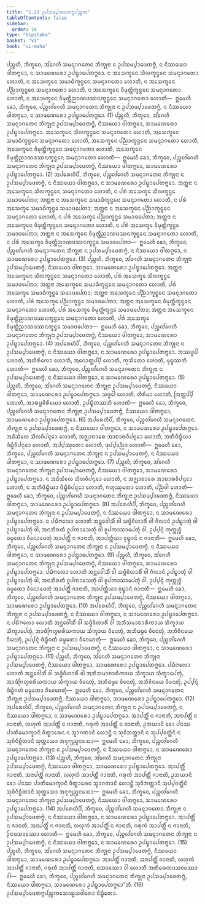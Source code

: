 ```yaml
---
title: "1.23 ᩏᨸᩈᨾ᩠ᨸᩣᨴᩮᨲᨻ᩠ᨻᨸᨬ᩠ᨧᨠ"
tableOfContents: false
sidebar:
  order: 16
type: "tipitaka"
basket: "vi"
book: "vi-maha"
---
```



<DynamicBreadcrumb />

<Division number="84" book="vi-maha">

<Paragraph number="369" book="vi-maha">
ᨸᨬ᩠ᨧᩉᩥ, ᨽᩥᨠ᩠ᨡᩅᩮ, ᩋᩘᨣᩮᩉᩥ ᩈᨾᨶ᩠ᨶᩣᨣᨲᩮᨶ ᨽᩥᨠ᩠ᨡᩩᨶᩣ ᨶ ᩏᨸᩈᨾ᩠ᨸᩣᨴᩮᨲᨻ᩠ᨻᩴ, ᨶ ᨶᩥᩔᨿᩮᩣ ᨴᩤᨲᨻ᩠ᨻᩮᩣ, ᨶ ᩈᩣᨾᨱᩮᩁᩮᩣ ᩏᨸᨭ᩠ᨮᩣᨸᩮᨲᨻ᩠ᨻᩮᩣ. ᨶ ᩋᩈᩮᨠ᩠ᨡᩮᨶ ᩈᩦᩃᨠ᩠ᨡᨶ᩠ᨵᩮᨶ ᩈᨾᨶ᩠ᨶᩣᨣᨲᩮᩣ ᩉᩮᩣᨲᩥ, ᨶ ᩋᩈᩮᨠ᩠ᨡᩮᨶ ᩈᨾᩣᨵᩥᨠ᩠ᨡᨶ᩠ᨵᩮᨶ ᩈᨾᨶ᩠ᨶᩣᨣᨲᩮᩣ ᩉᩮᩣᨲᩥ, ᨶ ᩋᩈᩮᨠ᩠ᨡᩮᨶ ᨸᨬ᩠ᨬᩣᨠ᩠ᨡᨶ᩠ᨵᩮᨶ ᩈᨾᨶ᩠ᨶᩣᨣᨲᩮᩣ ᩉᩮᩣᨲᩥ, ᨶ ᩋᩈᩮᨠ᩠ᨡᩮᨶ ᩅᩥᨾᩩᨲ᩠ᨲᩥᨠ᩠ᨡᨶ᩠ᨵᩮᨶ ᩈᨾᨶ᩠ᨶᩣᨣᨲᩮᩣ ᩉᩮᩣᨲᩥ, ᨶ ᩋᩈᩮᨠ᩠ᨡᩮᨶ ᩅᩥᨾᩩᨲ᩠ᨲᩥᨬᩣᨱᨴᩔᨶᨠ᩠ᨡᨶ᩠ᨵᩮᨶ ᩈᨾᨶ᩠ᨶᩣᨣᨲᩮᩣ ᩉᩮᩣᨲᩥ—  ᩍᨾᩮᩉᩥ ᨡᩮᩣ, ᨽᩥᨠ᩠ᨡᩅᩮ, ᨸᨬ᩠ᨧᩉᩘᨣᩮᩉᩥ ᩈᨾᨶ᩠ᨶᩣᨣᨲᩮᨶ ᨽᩥᨠ᩠ᨡᩩᨶᩣ ᨶ ᩏᨸᩈᨾ᩠ᨸᩣᨴᩮᨲᨻ᩠ᨻᩴ, ᨶ ᨶᩥᩔᨿᩮᩣ ᨴᩤᨲᨻ᩠ᨻᩮᩣ, ᨶ ᩈᩣᨾᨱᩮᩁᩮᩣ ᩏᨸᨭ᩠ᨮᩣᨸᩮᨲᨻ᩠ᨻᩮᩣ. (1)
</Paragraph>

<Paragraph number="370" book="vi-maha">
ᨸᨬ᩠ᨧᩉᩥ, ᨽᩥᨠ᩠ᨡᩅᩮ, ᩋᩘᨣᩮᩉᩥ ᩈᨾᨶ᩠ᨶᩣᨣᨲᩮᨶ ᨽᩥᨠ᩠ᨡᩩᨶᩣ ᩏᨸᩈᨾ᩠ᨸᩣᨴᩮᨲᨻ᩠ᨻᩴ, ᨶᩥᩔᨿᩮᩣ ᨴᩤᨲᨻ᩠ᨻᩮᩣ, ᩈᩣᨾᨱᩮᩁᩮᩣ ᩏᨸᨭ᩠ᨮᩣᨸᩮᨲᨻ᩠ᨻᩮᩣ. ᩋᩈᩮᨠ᩠ᨡᩮᨶ ᩈᩦᩃᨠ᩠ᨡᨶ᩠ᨵᩮᨶ ᩈᨾᨶ᩠ᨶᩣᨣᨲᩮᩣ ᩉᩮᩣᨲᩥ, ᩋᩈᩮᨠ᩠ᨡᩮᨶ ᩈᨾᩣᨵᩥᨠ᩠ᨡᨶ᩠ᨵᩮᨶ ᩈᨾᨶ᩠ᨶᩣᨣᨲᩮᩣ ᩉᩮᩣᨲᩥ, ᩋᩈᩮᨠ᩠ᨡᩮᨶ ᨸᨬ᩠ᨬᩣᨠ᩠ᨡᨶ᩠ᨵᩮᨶ ᩈᨾᨶ᩠ᨶᩣᨣᨲᩮᩣ ᩉᩮᩣᨲᩥ, ᩋᩈᩮᨠ᩠ᨡᩮᨶ ᩅᩥᨾᩩᨲ᩠ᨲᩥᨠ᩠ᨡᨶ᩠ᨵᩮᨶ ᩈᨾᨶ᩠ᨶᩣᨣᨲᩮᩣ ᩉᩮᩣᨲᩥ, ᩋᩈᩮᨠ᩠ᨡᩮᨶ ᩅᩥᨾᩩᨲ᩠ᨲᩥᨬᩣᨱᨴᩔᨶᨠ᩠ᨡᨶ᩠ᨵᩮᨶ ᩈᨾᨶ᩠ᨶᩣᨣᨲᩮᩣ ᩉᩮᩣᨲᩥ—  ᩍᨾᩮᩉᩥ ᨡᩮᩣ, ᨽᩥᨠ᩠ᨡᩅᩮ, ᨸᨬ᩠ᨧᩉᩘᨣᩮᩉᩥ ᩈᨾᨶ᩠ᨶᩣᨣᨲᩮᨶ ᨽᩥᨠ᩠ᨡᩩᨶᩣ ᩏᨸᩈᨾ᩠ᨸᩣᨴᩮᨲᨻ᩠ᨻᩴ, ᨶᩥᩔᨿᩮᩣ ᨴᩤᨲᨻ᩠ᨻᩮᩣ, ᩈᩣᨾᨱᩮᩁᩮᩣ ᩏᨸᨭ᩠ᨮᩣᨸᩮᨲᨻ᩠ᨻᩮᩣ. (2)
</Paragraph>

<Paragraph number="371" book="vi-maha">
ᩋᨸᩁᩮᩉᩥᨸᩥ, ᨽᩥᨠ᩠ᨡᩅᩮ, ᨸᨬ᩠ᨧᩉᩘᨣᩮᩉᩥ ᩈᨾᨶ᩠ᨶᩣᨣᨲᩮᨶ ᨽᩥᨠ᩠ᨡᩩᨶᩣ ᨶ ᩏᨸᩈᨾ᩠ᨸᩣᨴᩮᨲᨻ᩠ᨻᩴ, ᨶ ᨶᩥᩔᨿᩮᩣ ᨴᩤᨲᨻ᩠ᨻᩮᩣ, ᨶ ᩈᩣᨾᨱᩮᩁᩮᩣ ᩏᨸᨭ᩠ᨮᩣᨸᩮᨲᨻ᩠ᨻᩮᩣ. ᩋᨲ᩠ᨲᨶᩣ ᨶ ᩋᩈᩮᨠ᩠ᨡᩮᨶ ᩈᩦᩃᨠ᩠ᨡᨶ᩠ᨵᩮᨶ ᩈᨾᨶ᩠ᨶᩣᨣᨲᩮᩣ ᩉᩮᩣᨲᩥ, ᨶ ᨸᩁᩴ ᩋᩈᩮᨠ᩠ᨡᩮ ᩈᩦᩃᨠ᩠ᨡᨶ᩠ᨵᩮ ᩈᨾᩣᨴᨸᩮᨲᩣ; ᩋᨲ᩠ᨲᨶᩣ ᨶ ᩋᩈᩮᨠ᩠ᨡᩮᨶ ᩈᨾᩣᨵᩥᨠ᩠ᨡᨶ᩠ᨵᩮᨶ ᩈᨾᨶ᩠ᨶᩣᨣᨲᩮᩣ ᩉᩮᩣᨲᩥ, ᨶ ᨸᩁᩴ ᩋᩈᩮᨠ᩠ᨡᩮ ᩈᨾᩣᨵᩥᨠ᩠ᨡᨶ᩠ᨵᩮ ᩈᨾᩣᨴᨸᩮᨲᩣ; ᩋᨲ᩠ᨲᨶᩣ ᨶ ᩋᩈᩮᨠ᩠ᨡᩮᨶ ᨸᨬ᩠ᨬᩣᨠ᩠ᨡᨶ᩠ᨵᩮᨶ ᩈᨾᨶ᩠ᨶᩣᨣᨲᩮᩣ ᩉᩮᩣᨲᩥ, ᨶ ᨸᩁᩴ ᩋᩈᩮᨠ᩠ᨡᩮ ᨸᨬ᩠ᨬᩣᨠ᩠ᨡᨶ᩠ᨵᩮ ᩈᨾᩣᨴᨸᩮᨲᩣ; ᩋᨲ᩠ᨲᨶᩣ ᨶ ᩋᩈᩮᨠ᩠ᨡᩮᨶ ᩅᩥᨾᩩᨲ᩠ᨲᩥᨠ᩠ᨡᨶ᩠ᨵᩮᨶ ᩈᨾᨶ᩠ᨶᩣᨣᨲᩮᩣ ᩉᩮᩣᨲᩥ, ᨶ ᨸᩁᩴ ᩋᩈᩮᨠ᩠ᨡᩮ ᩅᩥᨾᩩᨲ᩠ᨲᩥᨠ᩠ᨡᨶ᩠ᨵᩮ ᩈᨾᩣᨴᨸᩮᨲᩣ; ᩋᨲ᩠ᨲᨶᩣ ᨶ ᩋᩈᩮᨠ᩠ᨡᩮᨶ ᩅᩥᨾᩩᨲ᩠ᨲᩥᨬᩣᨱᨴᩔᨶᨠ᩠ᨡᨶ᩠ᨵᩮᨶ ᩈᨾᨶ᩠ᨶᩣᨣᨲᩮᩣ ᩉᩮᩣᨲᩥ, ᨶ ᨸᩁᩴ ᩋᩈᩮᨠ᩠ᨡᩮ ᩅᩥᨾᩩᨲ᩠ᨲᩥᨬᩣᨱᨴᩔᨶᨠ᩠ᨡᨶ᩠ᨵᩮ ᩈᨾᩣᨴᨸᩮᨲᩣ—  ᩍᨾᩮᩉᩥ ᨡᩮᩣ, ᨽᩥᨠ᩠ᨡᩅᩮ, ᨸᨬ᩠ᨧᩉᩘᨣᩮᩉᩥ ᩈᨾᨶ᩠ᨶᩣᨣᨲᩮᨶ ᨽᩥᨠ᩠ᨡᩩᨶᩣ ᨶ ᩏᨸᩈᨾ᩠ᨸᩣᨴᩮᨲᨻ᩠ᨻᩴ, ᨶ ᨶᩥᩔᨿᩮᩣ ᨴᩤᨲᨻ᩠ᨻᩮᩣ, ᨶ ᩈᩣᨾᨱᩮᩁᩮᩣ ᩏᨸᨭ᩠ᨮᩣᨸᩮᨲᨻ᩠ᨻᩮᩣ. (3)
</Paragraph>

<Paragraph number="372" book="vi-maha">
ᨸᨬ᩠ᨧᩉᩥ, ᨽᩥᨠ᩠ᨡᩅᩮ, ᩋᩘᨣᩮᩉᩥ ᩈᨾᨶ᩠ᨶᩣᨣᨲᩮᨶ ᨽᩥᨠ᩠ᨡᩩᨶᩣ ᩏᨸᩈᨾ᩠ᨸᩣᨴᩮᨲᨻ᩠ᨻᩴ, ᨶᩥᩔᨿᩮᩣ ᨴᩤᨲᨻ᩠ᨻᩮᩣ, ᩈᩣᨾᨱᩮᩁᩮᩣ ᩏᨸᨭ᩠ᨮᩣᨸᩮᨲᨻ᩠ᨻᩮᩣ. ᩋᨲ᩠ᨲᨶᩣ ᩋᩈᩮᨠ᩠ᨡᩮᨶ ᩈᩦᩃᨠ᩠ᨡᨶ᩠ᨵᩮᨶ ᩈᨾᨶ᩠ᨶᩣᨣᨲᩮᩣ ᩉᩮᩣᨲᩥ, ᨸᩁᩴ ᩋᩈᩮᨠ᩠ᨡᩮ ᩈᩦᩃᨠ᩠ᨡᨶ᩠ᨵᩮ ᩈᨾᩣᨴᨸᩮᨲᩣ; ᩋᨲ᩠ᨲᨶᩣ ᩋᩈᩮᨠ᩠ᨡᩮᨶ ᩈᨾᩣᨵᩥᨠ᩠ᨡᨶ᩠ᨵᩮᨶ ᩈᨾᨶ᩠ᨶᩣᨣᨲᩮᩣ ᩉᩮᩣᨲᩥ, ᨸᩁᩴ ᩋᩈᩮᨠ᩠ᨡᩮ ᩈᨾᩣᨵᩥᨠ᩠ᨡᨶ᩠ᨵᩮ ᩈᨾᩣᨴᨸᩮᨲᩣ; ᩋᨲ᩠ᨲᨶᩣ ᩋᩈᩮᨠ᩠ᨡᩮᨶ ᨸᨬ᩠ᨬᩣᨠ᩠ᨡᨶ᩠ᨵᩮᨶ ᩈᨾᨶ᩠ᨶᩣᨣᨲᩮᩣ ᩉᩮᩣᨲᩥ, ᨸᩁᩴ ᩋᩈᩮᨠ᩠ᨡᩮ ᨸᨬ᩠ᨬᩣᨠ᩠ᨡᨶ᩠ᨵᩮ ᩈᨾᩣᨴᨸᩮᨲᩣ; ᩋᨲ᩠ᨲᨶᩣ ᩋᩈᩮᨠ᩠ᨡᩮᨶ ᩅᩥᨾᩩᨲ᩠ᨲᩥᨠ᩠ᨡᨶ᩠ᨵᩮᨶ ᩈᨾᨶ᩠ᨶᩣᨣᨲᩮᩣ ᩉᩮᩣᨲᩥ, ᨸᩁᩴ ᩋᩈᩮᨠ᩠ᨡᩮ ᩅᩥᨾᩩᨲ᩠ᨲᩥᨠ᩠ᨡᨶ᩠ᨵᩮ ᩈᨾᩣᨴᨸᩮᨲᩣ; ᩋᨲ᩠ᨲᨶᩣ ᩋᩈᩮᨠ᩠ᨡᩮᨶ ᩅᩥᨾᩩᨲ᩠ᨲᩥᨬᩣᨱᨴᩔᨶᨠ᩠ᨡᨶ᩠ᨵᩮᨶ ᩈᨾᨶ᩠ᨶᩣᨣᨲᩮᩣ ᩉᩮᩣᨲᩥ, ᨸᩁᩴ ᩋᩈᩮᨠ᩠ᨡᩮ ᩅᩥᨾᩩᨲ᩠ᨲᩥᨬᩣᨱᨴᩔᨶᨠ᩠ᨡᨶ᩠ᨵᩮ ᩈᨾᩣᨴᨸᩮᨲᩣ—  ᩍᨾᩮᩉᩥ ᨡᩮᩣ, ᨽᩥᨠ᩠ᨡᩅᩮ, ᨸᨬ᩠ᨧᩉᩘᨣᩮᩉᩥ ᩈᨾᨶ᩠ᨶᩣᨣᨲᩮᨶ ᨽᩥᨠ᩠ᨡᩩᨶᩣ ᩏᨸᩈᨾ᩠ᨸᩣᨴᩮᨲᨻ᩠ᨻᩴ, ᨶᩥᩔᨿᩮᩣ ᨴᩤᨲᨻ᩠ᨻᩮᩣ, ᩈᩣᨾᨱᩮᩁᩮᩣ ᩏᨸᨭ᩠ᨮᩣᨸᩮᨲᨻ᩠ᨻᩮᩣ. (4)
</Paragraph>

<Paragraph number="373" book="vi-maha">
ᩋᨸᩁᩮᩉᩥᨸᩥ, ᨽᩥᨠ᩠ᨡᩅᩮ, ᨸᨬ᩠ᨧᩉᩘᨣᩮᩉᩥ ᩈᨾᨶ᩠ᨶᩣᨣᨲᩮᨶ ᨽᩥᨠ᩠ᨡᩩᨶᩣ ᨶ ᩏᨸᩈᨾ᩠ᨸᩣᨴᩮᨲᨻ᩠ᨻᩴ, ᨶ ᨶᩥᩔᨿᩮᩣ ᨴᩤᨲᨻ᩠ᨻᩮᩣ, ᨶ ᩈᩣᨾᨱᩮᩁᩮᩣ ᩏᨸᨭ᩠ᨮᩣᨸᩮᨲᨻ᩠ᨻᩮᩣ. ᩋᩔᨴ᩠ᨵᩮᩤ ᩉᩮᩣᨲᩥ, ᩋᩉᩥᩁᩥᨠᩮᩣ ᩉᩮᩣᨲᩥ, ᩋᨶᩮᩣᨲ᩠ᨲᨸ᩠ᨸᩦ ᩉᩮᩣᨲᩥ, ᨠᩩᩈᩦᨲᩮᩣ ᩉᩮᩣᨲᩥ, ᨾᩩᨭ᩠ᨮᩔᨲᩥ ᩉᩮᩣᨲᩥ—  ᩍᨾᩮᩉᩥ ᨡᩮᩣ, ᨽᩥᨠ᩠ᨡᩅᩮ, ᨸᨬ᩠ᨧᩉᩘᨣᩮᩉᩥ ᩈᨾᨶ᩠ᨶᩣᨣᨲᩮᨶ ᨽᩥᨠ᩠ᨡᩩᨶᩣ ᨶ ᩏᨸᩈᨾ᩠ᨸᩣᨴᩮᨲᨻ᩠ᨻᩴ, ᨶ ᨶᩥᩔᨿᩮᩣ ᨴᩤᨲᨻ᩠ᨻᩮᩣ, ᨶ ᩈᩣᨾᨱᩮᩁᩮᩣ ᩏᨸᨭ᩠ᨮᩣᨸᩮᨲᨻ᩠ᨻᩮᩣ. (5)
</Paragraph>

<Paragraph number="374" book="vi-maha">
ᨸᨬ᩠ᨧᩉᩥ, ᨽᩥᨠ᩠ᨡᩅᩮ, ᩋᩘᨣᩮᩉᩥ ᩈᨾᨶ᩠ᨶᩣᨣᨲᩮᨶ ᨽᩥᨠ᩠ᨡᩩᨶᩣ ᩏᨸᩈᨾ᩠ᨸᩣᨴᩮᨲᨻ᩠ᨻᩴ, ᨶᩥᩔᨿᩮᩣ ᨴᩤᨲᨻ᩠ᨻᩮᩣ, ᩈᩣᨾᨱᩮᩁᩮᩣ ᩏᨸᨭ᩠ᨮᩣᨸᩮᨲᨻ᩠ᨻᩮᩣ. ᩈᨴ᩠ᨵᩮᩤ ᩉᩮᩣᨲᩥ, ᩉᩥᩁᩥᨾᩣ ᩉᩮᩣᨲᩥ, ᩒᨲ᩠ᨲᨸ᩠ᨸᩦ ᩉᩮᩣᨲᩥ, ᩋᩣᩁᨴ᩠ᨵᩅᩦᩁᩥᨿᩮᩣ ᩉᩮᩣᨲᩥ, ᩏᨸᨭ᩠ᨮᩥᨲᩔᨲᩥ ᩉᩮᩣᨲᩥ—  ᩍᨾᩮᩉᩥ ᨡᩮᩣ, ᨽᩥᨠ᩠ᨡᩅᩮ, ᨸᨬ᩠ᨧᩉᩘᨣᩮᩉᩥ ᩈᨾᨶ᩠ᨶᩣᨣᨲᩮᨶ ᨽᩥᨠ᩠ᨡᩩᨶᩣ ᩏᨸᩈᨾ᩠ᨸᩣᨴᩮᨲᨻ᩠ᨻᩴ, ᨶᩥᩔᨿᩮᩣ ᨴᩤᨲᨻ᩠ᨻᩮᩣ, ᩈᩣᨾᨱᩮᩁᩮᩣ ᩏᨸᨭ᩠ᨮᩣᨸᩮᨲᨻ᩠ᨻᩮᩣ. (6)
</Paragraph>

<Paragraph number="375" book="vi-maha">
ᩋᨸᩁᩮᩉᩥᨸᩥ, ᨽᩥᨠ᩠ᨡᩅᩮ, ᨸᨬ᩠ᨧᩉᩘᨣᩮᩉᩥ ᩈᨾᨶ᩠ᨶᩣᨣᨲᩮᨶ ᨽᩥᨠ᩠ᨡᩩᨶᩣ ᨶ ᩏᨸᩈᨾ᩠ᨸᩣᨴᩮᨲᨻ᩠ᨻᩴ, ᨶ ᨶᩥᩔᨿᩮᩣ ᨴᩤᨲᨻ᩠ᨻᩮᩣ, ᨶ ᩈᩣᨾᨱᩮᩁᩮᩣ ᩏᨸᨭ᩠ᨮᩣᨸᩮᨲᨻ᩠ᨻᩮᩣ. ᩋᨵᩥᩈᩦᩃᩮ ᩈᩦᩃᩅᩥᨸᨶ᩠ᨶᩮᩣ ᩉᩮᩣᨲᩥ, ᩋᨩ᩠ᨫᩣᨧᩣᩁᩮ ᩋᩣᨧᩣᩁᩅᩥᨸᨶ᩠ᨶᩮᩣ ᩉᩮᩣᨲᩥ, ᩋᨲᩥᨴᩥᨭ᩠ᨮᩥᨿᩣ ᨴᩥᨭ᩠ᨮᩥᩅᩥᨸᨶ᩠ᨶᩮᩣ ᩉᩮᩣᨲᩥ, ᩋᨸ᩠ᨸᩔᩩᨲᩮᩣ ᩉᩮᩣᨲᩥ, ᨴᩩᨸ᩠ᨸᨬ᩠ᨬᩮᩣ ᩉᩮᩣᨲᩥ—  ᩍᨾᩮᩉᩥ ᨡᩮᩣ, ᨽᩥᨠ᩠ᨡᩅᩮ, ᨸᨬ᩠ᨧᩉᩘᨣᩮᩉᩥ ᩈᨾᨶ᩠ᨶᩣᨣᨲᩮᨶ ᨽᩥᨠ᩠ᨡᩩᨶᩣ ᨶ ᩏᨸᩈᨾ᩠ᨸᩣᨴᩮᨲᨻ᩠ᨻᩴ, ᨶ ᨶᩥᩔᨿᩮᩣ ᨴᩤᨲᨻ᩠ᨻᩮᩣ, ᨶ ᩈᩣᨾᨱᩮᩁᩮᩣ ᩏᨸᨭ᩠ᨮᩣᨸᩮᨲᨻ᩠ᨻᩮᩣ. (7)
</Paragraph>

<Paragraph number="376" book="vi-maha">
ᨸᨬ᩠ᨧᩉᩥ, ᨽᩥᨠ᩠ᨡᩅᩮ, ᩋᩘᨣᩮᩉᩥ ᩈᨾᨶ᩠ᨶᩣᨣᨲᩮᨶ ᨽᩥᨠ᩠ᨡᩩᨶᩣ ᩏᨸᩈᨾ᩠ᨸᩣᨴᩮᨲᨻ᩠ᨻᩴ, ᨶᩥᩔᨿᩮᩣ ᨴᩤᨲᨻ᩠ᨻᩮᩣ, ᩈᩣᨾᨱᩮᩁᩮᩣ ᩏᨸᨭ᩠ᨮᩣᨸᩮᨲᨻ᩠ᨻᩮᩣ. ᨶ ᩋᨵᩥᩈᩦᩃᩮ ᩈᩦᩃᩅᩥᨸᨶ᩠ᨶᩮᩣ ᩉᩮᩣᨲᩥ, ᨶ ᩋᨩ᩠ᨫᩣᨧᩣᩁᩮ ᩋᩣᨧᩣᩁᩅᩥᨸᨶ᩠ᨶᩮᩣ ᩉᩮᩣᨲᩥ, ᨶ ᩋᨲᩥᨴᩥᨭ᩠ᨮᩥᨿᩣ ᨴᩥᨭ᩠ᨮᩥᩅᩥᨸᨶ᩠ᨶᩮᩣ ᩉᩮᩣᨲᩥ, ᨻᩉᩩᩔᩩᨲᩮᩣ ᩉᩮᩣᨲᩥ, ᨸᨬ᩠ᨬᩅᩤ ᩉᩮᩣᨲᩥ—  ᩍᨾᩮᩉᩥ ᨡᩮᩣ, ᨽᩥᨠ᩠ᨡᩅᩮ, ᨸᨬ᩠ᨧᩉᩘᨣᩮᩉᩥ ᩈᨾᨶ᩠ᨶᩣᨣᨲᩮᨶ ᨽᩥᨠ᩠ᨡᩩᨶᩣ ᩏᨸᩈᨾ᩠ᨸᩣᨴᩮᨲᨻ᩠ᨻᩴ, ᨶᩥᩔᨿᩮᩣ ᨴᩤᨲᨻ᩠ᨻᩮᩣ, ᩈᩣᨾᨱᩮᩁᩮᩣ ᩏᨸᨭ᩠ᨮᩣᨸᩮᨲᨻ᩠ᨻᩮᩣ. (8)
</Paragraph>

<Paragraph number="377" book="vi-maha">
ᩋᨸᩁᩮᩉᩥᨸᩥ, ᨽᩥᨠ᩠ᨡᩅᩮ, ᨸᨬ᩠ᨧᩉᩘᨣᩮᩉᩥ ᩈᨾᨶ᩠ᨶᩣᨣᨲᩮᨶ ᨽᩥᨠ᩠ᨡᩩᨶᩣ ᨶ ᩏᨸᩈᨾ᩠ᨸᩣᨴᩮᨲᨻ᩠ᨻᩴ, ᨶ ᨶᩥᩔᨿᩮᩣ ᨴᩤᨲᨻ᩠ᨻᩮᩣ, ᨶ ᩈᩣᨾᨱᩮᩁᩮᩣ ᩏᨸᨭ᩠ᨮᩣᨸᩮᨲᨻ᩠ᨻᩮᩣ. ᨶ ᨸᨭᩥᨻᩃᩮᩣ ᩉᩮᩣᨲᩥ ᩋᨶ᩠ᨲᩮᩅᩤᩈᩥᩴ ᩅᩤ ᩈᨴ᩠ᨵᩥᩅᩥᩉᩣᩁᩥᩴ ᩅᩤ ᨣᩥᩃᩣᨶᩴ ᩏᨸᨭ᩠ᨮᩣᨲᩩᩴ ᩅᩤ ᩏᨸᨭ᩠ᨮᩣᨸᩮᨲᩩᩴ ᩅᩤ, ᩋᨶᨽᩥᩁᨲᩴ ᩅᩪᨸᨠᩣᩈᩮᨲᩩᩴ ᩅᩤ ᩅᩪᨸᨠᩣᩈᩣᨸᩮᨲᩩᩴ ᩅᩤ, ᩏᨸ᩠ᨸᨶ᩠ᨶᩴ ᨠᩩᨠ᩠ᨠᩩᨧ᩠ᨧᩴ ᨵᨾ᩠ᨾᨲᩮᩣ ᩅᩥᨶᩮᩣᨴᩮᨲᩩᩴ ᩋᩣᨸᨲ᩠ᨲᩥᩴ ᨶ ᨩᩣᨶᩣᨲᩥ, ᩋᩣᨸᨲ᩠ᨲᩥᨿᩣ ᩅᩩᨭ᩠ᨮᩣᨶᩴ ᨶ ᨩᩣᨶᩣᨲᩥ—  ᩍᨾᩮᩉᩥ ᨡᩮᩣ, ᨽᩥᨠ᩠ᨡᩅᩮ, ᨸᨬ᩠ᨧᩉᩘᨣᩮᩉᩥ ᩈᨾᨶ᩠ᨶᩣᨣᨲᩮᨶ ᨽᩥᨠ᩠ᨡᩩᨶᩣ ᨶ ᩏᨸᩈᨾ᩠ᨸᩣᨴᩮᨲᨻ᩠ᨻᩴ, ᨶ ᨶᩥᩔᨿᩮᩣ ᨴᩤᨲᨻ᩠ᨻᩮᩣ, ᨶ ᩈᩣᨾᨱᩮᩁᩮᩣ ᩏᨸᨭ᩠ᨮᩣᨸᩮᨲᨻ᩠ᨻᩮᩣ. (9)
</Paragraph>

<Paragraph number="378" book="vi-maha">
ᨸᨬ᩠ᨧᩉᩥ, ᨽᩥᨠ᩠ᨡᩅᩮ, ᩋᩘᨣᩮᩉᩥ ᩈᨾᨶ᩠ᨶᩣᨣᨲᩮᨶ ᨽᩥᨠ᩠ᨡᩩᨶᩣ ᩏᨸᩈᨾ᩠ᨸᩣᨴᩮᨲᨻ᩠ᨻᩴ, ᨶᩥᩔᨿᩮᩣ ᨴᩤᨲᨻ᩠ᨻᩮᩣ, ᩈᩣᨾᨱᩮᩁᩮᩣ ᩏᨸᨭ᩠ᨮᩣᨸᩮᨲᨻ᩠ᨻᩮᩣ. ᨸᨭᩥᨻᩃᩮᩣ ᩉᩮᩣᨲᩥ ᩋᨶ᩠ᨲᩮᩅᩤᩈᩥᩴ ᩅᩤ ᩈᨴ᩠ᨵᩥᩅᩥᩉᩣᩁᩥᩴ ᩅᩤ ᨣᩥᩃᩣᨶᩴ ᩏᨸᨭ᩠ᨮᩣᨲᩩᩴ ᩅᩤ ᩏᨸᨭ᩠ᨮᩣᨸᩮᨲᩩᩴ ᩅᩤ, ᩋᨶᨽᩥᩁᨲᩴ ᩅᩪᨸᨠᩣᩈᩮᨲᩩᩴ ᩅᩤ ᩅᩪᨸᨠᩣᩈᩣᨸᩮᨲᩩᩴ ᩅᩤ, ᩏᨸ᩠ᨸᨶ᩠ᨶᩴ ᨠᩩᨠ᩠ᨠᩩᨧ᩠ᨧᩴ ᨵᨾ᩠ᨾᨲᩮᩣ ᩅᩥᨶᩮᩣᨴᩮᨲᩩᩴ ᩋᩣᨸᨲ᩠ᨲᩥᩴ ᨩᩣᨶᩣᨲᩥ, ᩋᩣᨸᨲ᩠ᨲᩥᨿᩣ ᩅᩩᨭ᩠ᨮᩣᨶᩴ ᨩᩣᨶᩣᨲᩥ—  ᩍᨾᩮᩉᩥ ᨡᩮᩣ, ᨽᩥᨠ᩠ᨡᩅᩮ, ᨸᨬ᩠ᨧᩉᩘᨣᩮᩉᩥ ᩈᨾᨶ᩠ᨶᩣᨣᨲᩮᨶ ᨽᩥᨠ᩠ᨡᩩᨶᩣ ᩏᨸᩈᨾ᩠ᨸᩣᨴᩮᨲᨻ᩠ᨻᩴ, ᨶᩥᩔᨿᩮᩣ ᨴᩤᨲᨻ᩠ᨻᩮᩣ, ᩈᩣᨾᨱᩮᩁᩮᩣ ᩏᨸᨭ᩠ᨮᩣᨸᩮᨲᨻ᩠ᨻᩮᩣ. (10)
</Paragraph>

<Paragraph number="379" book="vi-maha">
ᩋᨸᩁᩮᩉᩥᨸᩥ, ᨽᩥᨠ᩠ᨡᩅᩮ, ᨸᨬ᩠ᨧᩉᩘᨣᩮᩉᩥ ᩈᨾᨶ᩠ᨶᩣᨣᨲᩮᨶ ᨽᩥᨠ᩠ᨡᩩᨶᩣ ᨶ ᩏᨸᩈᨾ᩠ᨸᩣᨴᩮᨲᨻ᩠ᨻᩴ, ᨶ ᨶᩥᩔᨿᩮᩣ ᨴᩤᨲᨻ᩠ᨻᩮᩣ, ᨶ ᩈᩣᨾᨱᩮᩁᩮᩣ ᩏᨸᨭ᩠ᨮᩣᨸᩮᨲᨻ᩠ᨻᩮᩣ. ᨶ ᨸᨭᩥᨻᩃᩮᩣ ᩉᩮᩣᨲᩥ ᩋᨶ᩠ᨲᩮᩅᩤᩈᩥᩴ ᩅᩤ ᩈᨴ᩠ᨵᩥᩅᩥᩉᩣᩁᩥᩴ ᩅᩤ ᩋᨽᩥᩈᨾᩣᨧᩣᩁᩥᨠᩣᨿ ᩈᩥᨠ᩠ᨡᩣᨿ ᩈᩥᨠ᩠ᨡᩣᨸᩮᨲᩩᩴ, ᩋᩣᨴᩥᨻᩕᩉ᩠ᨾᨧᩁᩥᨿᨠᩣᨿ ᩈᩥᨠ᩠ᨡᩣᨿ ᩅᩥᨶᩮᨲᩩᩴ, ᩋᨽᩥᨵᨾ᩠ᨾᩮ ᩅᩥᨶᩮᨲᩩᩴ, ᩋᨽᩥᩅᩥᨶᨿᩮ ᩅᩥᨶᩮᨲᩩᩴ, ᩏᨸ᩠ᨸᨶ᩠ᨶᩴ ᨴᩥᨭ᩠ᨮᩥᨣᨲᩴ ᨵᨾ᩠ᨾᨲᩮᩣ ᩅᩥᩅᩮᨧᩮᨲᩩᩴ—  ᩍᨾᩮᩉᩥ ᨡᩮᩣ, ᨽᩥᨠ᩠ᨡᩅᩮ, ᨸᨬ᩠ᨧᩉᩘᨣᩮᩉᩥ ᩈᨾᨶ᩠ᨶᩣᨣᨲᩮᨶ ᨽᩥᨠ᩠ᨡᩩᨶᩣ ᨶ ᩏᨸᩈᨾ᩠ᨸᩣᨴᩮᨲᨻ᩠ᨻᩴ, ᨶ ᨶᩥᩔᨿᩮᩣ ᨴᩤᨲᨻ᩠ᨻᩮᩣ, ᨶ ᩈᩣᨾᨱᩮᩁᩮᩣ ᩏᨸᨭ᩠ᨮᩣᨸᩮᨲᨻ᩠ᨻᩮᩣ. (11)
</Paragraph>

<Paragraph number="380" book="vi-maha">
ᨸᨬ᩠ᨧᩉᩥ, ᨽᩥᨠ᩠ᨡᩅᩮ, ᩋᩘᨣᩮᩉᩥ ᩈᨾᨶ᩠ᨶᩣᨣᨲᩮᨶ ᨽᩥᨠ᩠ᨡᩩᨶᩣ ᩏᨸᩈᨾ᩠ᨸᩣᨴᩮᨲᨻ᩠ᨻᩴ, ᨶᩥᩔᨿᩮᩣ ᨴᩤᨲᨻ᩠ᨻᩮᩣ, ᩈᩣᨾᨱᩮᩁᩮᩣ ᩏᨸᨭ᩠ᨮᩣᨸᩮᨲᨻ᩠ᨻᩮᩣ. ᨸᨭᩥᨻᩃᩮᩣ ᩉᩮᩣᨲᩥ ᩋᨶ᩠ᨲᩮᩅᩤᩈᩥᩴ ᩅᩤ ᩈᨴ᩠ᨵᩥᩅᩥᩉᩣᩁᩥᩴ ᩅᩤ ᩋᨽᩥᩈᨾᩣᨧᩣᩁᩥᨠᩣᨿ ᩈᩥᨠ᩠ᨡᩣᨿ ᩈᩥᨠ᩠ᨡᩣᨸᩮᨲᩩᩴ, ᩋᩣᨴᩥᨻᩕᩉ᩠ᨾᨧᩁᩥᨿᨠᩣᨿ ᩈᩥᨠ᩠ᨡᩣᨿ ᩅᩥᨶᩮᨲᩩᩴ, ᩋᨽᩥᨵᨾ᩠ᨾᩮ ᩅᩥᨶᩮᨲᩩᩴ, ᩋᨽᩥᩅᩥᨶᨿᩮ ᩅᩥᨶᩮᨲᩩᩴ, ᩏᨸ᩠ᨸᨶ᩠ᨶᩴ ᨴᩥᨭ᩠ᨮᩥᨣᨲᩴ ᨵᨾ᩠ᨾᨲᩮᩣ ᩅᩥᩅᩮᨧᩮᨲᩩᩴ—  ᩍᨾᩮᩉᩥ ᨡᩮᩣ, ᨽᩥᨠ᩠ᨡᩅᩮ, ᨸᨬ᩠ᨧᩉᩘᨣᩮᩉᩥ ᩈᨾᨶ᩠ᨶᩣᨣᨲᩮᨶ ᨽᩥᨠ᩠ᨡᩩᨶᩣ ᩏᨸᩈᨾ᩠ᨸᩣᨴᩮᨲᨻ᩠ᨻᩴ, ᨶᩥᩔᨿᩮᩣ ᨴᩤᨲᨻ᩠ᨻᩮᩣ, ᩈᩣᨾᨱᩮᩁᩮᩣ ᩏᨸᨭ᩠ᨮᩣᨸᩮᨲᨻ᩠ᨻᩮᩣ. (12)
</Paragraph>

<Paragraph number="381" book="vi-maha">
ᩋᨸᩁᩮᩉᩥᨸᩥ, ᨽᩥᨠ᩠ᨡᩅᩮ, ᨸᨬ᩠ᨧᩉᩘᨣᩮᩉᩥ ᩈᨾᨶ᩠ᨶᩣᨣᨲᩮᨶ ᨽᩥᨠ᩠ᨡᩩᨶᩣ ᨶ ᩏᨸᩈᨾ᩠ᨸᩣᨴᩮᨲᨻ᩠ᨻᩴ, ᨶ ᨶᩥᩔᨿᩮᩣ ᨴᩤᨲᨻ᩠ᨻᩮᩣ, ᨶ ᩈᩣᨾᨱᩮᩁᩮᩣ ᩏᨸᨭ᩠ᨮᩣᨸᩮᨲᨻ᩠ᨻᩮᩣ. ᩋᩣᨸᨲ᩠ᨲᩥᩴ ᨶ ᨩᩣᨶᩣᨲᩥ, ᩋᨶᩣᨸᨲ᩠ᨲᩥᩴ ᨶ ᨩᩣᨶᩣᨲᩥ, ᩃᩉᩩᨠᩴ ᩋᩣᨸᨲ᩠ᨲᩥᩴ ᨶ ᨩᩣᨶᩣᨲᩥ, ᨣᩁᩩᨠᩴ ᩋᩣᨸᨲ᩠ᨲᩥᩴ ᨶ ᨩᩣᨶᩣᨲᩥ, ᩏᨽᨿᩣᨶᩥ ᨡᩮᩣ ᨸᨶᩔ ᨸᩣᨲᩥᨾᩮᩣᨠ᩠ᨡᩣᨶᩥ ᩅᩥᨲ᩠ᨳᩣᩁᩮᨶ ᨶ ᩈ᩠ᩅᩣᨣᨲᩣᨶᩥ ᩉᩮᩣᨶ᩠ᨲᩥ ᨶ ᩈᩩᩅᩥᨽᨲ᩠ᨲᩣᨶᩥ ᨶ ᩈᩩᨸ᩠ᨸᩅᨲ᩠ᨲᩦᨶᩥ ᨶ ᩈᩩᩅᩥᨶᩥᨧ᩠ᨨᩥᨲᩣᨶᩥ ᩈᩩᨲ᩠ᨲᩈᩮᩣ ᩋᨶᩩᨻ᩠ᨿᨬ᩠ᨩᨶᩈᩮᩣ—  ᩍᨾᩮᩉᩥ ᨡᩮᩣ, ᨽᩥᨠ᩠ᨡᩅᩮ, ᨸᨬ᩠ᨧᩉᩘᨣᩮᩉᩥ ᩈᨾᨶ᩠ᨶᩣᨣᨲᩮᨶ ᨽᩥᨠ᩠ᨡᩩᨶᩣ ᨶ ᩏᨸᩈᨾ᩠ᨸᩣᨴᩮᨲᨻ᩠ᨻᩴ, ᨶ ᨶᩥᩔᨿᩮᩣ ᨴᩤᨲᨻ᩠ᨻᩮᩣ, ᨶ ᩈᩣᨾᨱᩮᩁᩮᩣ ᩏᨸᨭ᩠ᨮᩣᨸᩮᨲᨻ᩠ᨻᩮᩣ. (13)
</Paragraph>

<Paragraph number="382" book="vi-maha">
ᨸᨬ᩠ᨧᩉᩥ, ᨽᩥᨠ᩠ᨡᩅᩮ, ᩋᩘᨣᩮᩉᩥ ᩈᨾᨶ᩠ᨶᩣᨣᨲᩮᨶ ᨽᩥᨠ᩠ᨡᩩᨶᩣ ᩏᨸᩈᨾ᩠ᨸᩣᨴᩮᨲᨻ᩠ᨻᩴ, ᨶᩥᩔᨿᩮᩣ ᨴᩤᨲᨻ᩠ᨻᩮᩣ, ᩈᩣᨾᨱᩮᩁᩮᩣ ᩏᨸᨭ᩠ᨮᩣᨸᩮᨲᨻ᩠ᨻᩮᩣ. ᩋᩣᨸᨲ᩠ᨲᩥᩴ ᨩᩣᨶᩣᨲᩥ, ᩋᨶᩣᨸᨲ᩠ᨲᩥᩴ ᨩᩣᨶᩣᨲᩥ, ᩃᩉᩩᨠᩴ ᩋᩣᨸᨲ᩠ᨲᩥᩴ ᨩᩣᨶᩣᨲᩥ, ᨣᩁᩩᨠᩴ ᩋᩣᨸᨲ᩠ᨲᩥᩴ ᨩᩣᨶᩣᨲᩥ, ᩏᨽᨿᩣᨶᩥ ᨡᩮᩣ ᨸᨶᩔ ᨸᩣᨲᩥᨾᩮᩣᨠ᩠ᨡᩣᨶᩥ ᩅᩥᨲ᩠ᨳᩣᩁᩮᨶ ᩈ᩠ᩅᩣᨣᨲᩣᨶᩥ ᩉᩮᩣᨶ᩠ᨲᩥ ᩈᩩᩅᩥᨽᨲ᩠ᨲᩣᨶᩥ ᩈᩩᨸ᩠ᨸᩅᨲ᩠ᨲᩦᨶᩥ ᩈᩩᩅᩥᨶᩥᨧ᩠ᨨᩥᨲᩣᨶᩥ ᩈᩩᨲ᩠ᨲᩈᩮᩣ ᩋᨶᩩᨻ᩠ᨿᨬ᩠ᨩᨶᩈᩮᩣ—  ᩍᨾᩮᩉᩥ ᨡᩮᩣ, ᨽᩥᨠ᩠ᨡᩅᩮ, ᨸᨬ᩠ᨧᩉᩘᨣᩮᩉᩥ ᩈᨾᨶ᩠ᨶᩣᨣᨲᩮᨶ ᨽᩥᨠ᩠ᨡᩩᨶᩣ ᩏᨸᩈᨾ᩠ᨸᩣᨴᩮᨲᨻ᩠ᨻᩴ, ᨶᩥᩔᨿᩮᩣ ᨴᩤᨲᨻ᩠ᨻᩮᩣ, ᩈᩣᨾᨱᩮᩁᩮᩣ ᩏᨸᨭ᩠ᨮᩣᨸᩮᨲᨻ᩠ᨻᩮᩣ. (14)
</Paragraph>

<Paragraph number="383" book="vi-maha">
ᩋᨸᩁᩮᩉᩥᨸᩥ, ᨽᩥᨠ᩠ᨡᩅᩮ, ᨸᨬ᩠ᨧᩉᩘᨣᩮᩉᩥ ᩈᨾᨶ᩠ᨶᩣᨣᨲᩮᨶ ᨽᩥᨠ᩠ᨡᩩᨶᩣ ᨶ ᩏᨸᩈᨾ᩠ᨸᩣᨴᩮᨲᨻ᩠ᨻᩴ, ᨶ ᨶᩥᩔᨿᩮᩣ ᨴᩤᨲᨻ᩠ᨻᩮᩣ, ᨶ ᩈᩣᨾᨱᩮᩁᩮᩣ ᩏᨸᨭ᩠ᨮᩣᨸᩮᨲᨻ᩠ᨻᩮᩣ. ᩋᩣᨸᨲ᩠ᨲᩥᩴ ᨶ ᨩᩣᨶᩣᨲᩥ, ᩋᨶᩣᨸᨲ᩠ᨲᩥᩴ ᨶ ᨩᩣᨶᩣᨲᩥ, ᩃᩉᩩᨠᩴ ᩋᩣᨸᨲ᩠ᨲᩥᩴ ᨶ ᨩᩣᨶᩣᨲᩥ, ᨣᩁᩩᨠᩴ ᩋᩣᨸᨲ᩠ᨲᩥᩴ ᨶ ᨩᩣᨶᩣᨲᩥ, ᩐᨶᨴᩈᩅᩔᩮᩣ ᩉᩮᩣᨲᩥ—  ᩍᨾᩮᩉᩥ ᨡᩮᩣ, ᨽᩥᨠ᩠ᨡᩅᩮ, ᨸᨬ᩠ᨧᩉᩘᨣᩮᩉᩥ ᩈᨾᨶ᩠ᨶᩣᨣᨲᩮᨶ ᨽᩥᨠ᩠ᨡᩩᨶᩣ ᨶ ᩏᨸᩈᨾ᩠ᨸᩣᨴᩮᨲᨻ᩠ᨻᩴ, ᨶ ᨶᩥᩔᨿᩮᩣ ᨴᩤᨲᨻ᩠ᨻᩮᩣ, ᨶ ᩈᩣᨾᨱᩮᩁᩮᩣ ᩏᨸᨭ᩠ᨮᩣᨸᩮᨲᨻ᩠ᨻᩮᩣ. (15)
</Paragraph>

<Paragraph number="384" book="vi-maha">
ᨸᨬ᩠ᨧᩉᩥ, ᨽᩥᨠ᩠ᨡᩅᩮ, ᩋᩘᨣᩮᩉᩥ ᩈᨾᨶ᩠ᨶᩣᨣᨲᩮᨶ ᨽᩥᨠ᩠ᨡᩩᨶᩣ ᩏᨸᩈᨾ᩠ᨸᩣᨴᩮᨲᨻ᩠ᨻᩴ, ᨶᩥᩔᨿᩮᩣ ᨴᩤᨲᨻ᩠ᨻᩮᩣ, ᩈᩣᨾᨱᩮᩁᩮᩣ ᩏᨸᨭ᩠ᨮᩣᨸᩮᨲᨻ᩠ᨻᩮᩣ. ᩋᩣᨸᨲ᩠ᨲᩥᩴ ᨩᩣᨶᩣᨲᩥ, ᩋᨶᩣᨸᨲ᩠ᨲᩥᩴ ᨩᩣᨶᩣᨲᩥ, ᩃᩉᩩᨠᩴ ᩋᩣᨸᨲ᩠ᨲᩥᩴ ᨩᩣᨶᩣᨲᩥ, ᨣᩁᩩᨠᩴ ᩋᩣᨸᨲ᩠ᨲᩥᩴ ᨩᩣᨶᩣᨲᩥ, ᨴᩈᩅᩔᩮᩣ ᩅᩤ ᩉᩮᩣᨲᩥ ᩋᨲᩥᩁᩮᨠᨴᩈᩅᩔᩮᩣ ᩅᩤ—  ᩍᨾᩮᩉᩥ ᨡᩮᩣ, ᨽᩥᨠ᩠ᨡᩅᩮ, ᨸᨬ᩠ᨧᩉᩘᨣᩮᩉᩥ ᩈᨾᨶ᩠ᨶᩣᨣᨲᩮᨶ ᨽᩥᨠ᩠ᨡᩩᨶᩣ ᩏᨸᩈᨾ᩠ᨸᩣᨴᩮᨲᨻ᩠ᨻᩴ, ᨶᩥᩔᨿᩮᩣ ᨴᩤᨲᨻ᩠ᨻᩮᩣ, ᩈᩣᨾᨱᩮᩁᩮᩣ ᩏᨸᨭ᩠ᨮᩣᨸᩮᨲᨻ᩠ᨻᩮᩣ”ᨲᩥ. (16)

</Paragraph>
</Division>

<Paragraph number="385" type="center" book="vi-maha">
ᩏᨸᩈᨾ᩠ᨸᩣᨴᩮᨲᨻ᩠ᨻᨸᨬ᩠ᨧᨠᩈᩮᩣᩊᩈᩅᩤᩁᩮᩣ ᨶᩥᨭ᩠ᨮᩥᨲᩮᩣ.
</Paragraph>